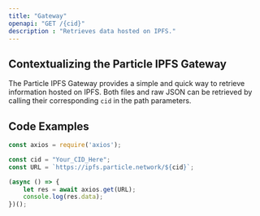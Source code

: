 ```yaml
---
title: "Gateway"
openapi: "GET /{cid}"
description : "Retrieves data hosted on IPFS."
---
```


## Contextualizing the Particle IPFS Gateway

The Particle IPFS Gateway provides a simple and quick way to retrieve information hosted on IPFS. Both files and raw JSON can be retrieved by calling their corresponding `cid` in the path parameters.

## Code Examples

```js JavaScript
const axios = require('axios');

const cid = "Your_CID_Here";
const URL = `https://ipfs.particle.network/${cid}`;

(async () => {
    let res = await axios.get(URL);
    console.log(res.data);
})();
```